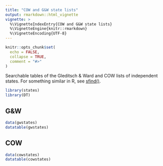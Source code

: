 ```yaml
---
title: "COW and G&W state lists"
output: rmarkdown::html_vignette
vignette: >
  %\VignetteIndexEntry{COW and G&W state lists}
  %\VignetteEngine{knitr::rmarkdown}
  %\VignetteEncoding{UTF-8}
---
```


```r
knitr::opts_chunk$set(
  echo = FALSE,
  collapse = TRUE,
  comment = "#>"
)
```

Searchable tables of the Gleditsch & Ward and COW lists of independent states. For something similar in R, see [sfind()](.../reference/sfind.html).

```r
library(states)
library(DT)
```

## G&W

```r
data(gwstates)
datatable(gwstates)
```

## COW

```r
data(cowstates)
datatable(cowstates)
```

